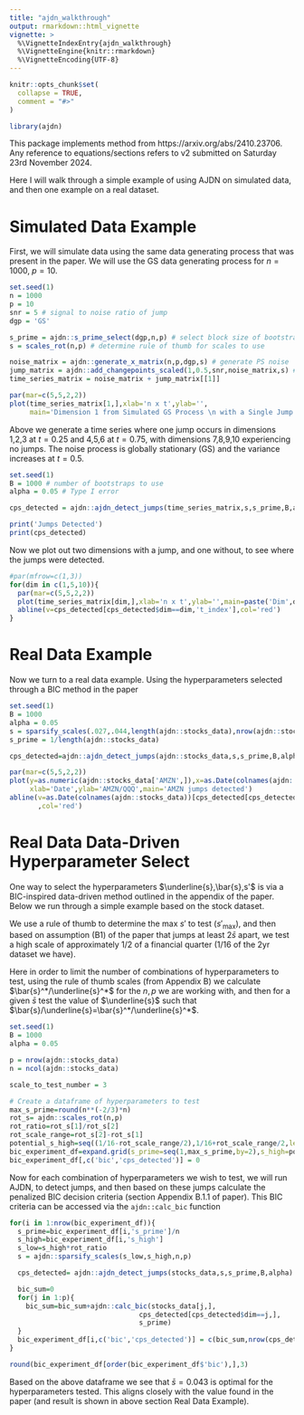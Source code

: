 ```yaml
---
title: "ajdn_walkthrough"
output: rmarkdown::html_vignette
vignette: >
  %\VignetteIndexEntry{ajdn_walkthrough}
  %\VignetteEngine{knitr::rmarkdown}
  %\VignetteEncoding{UTF-8}
---
```


```r
knitr::opts_chunk$set(
  collapse = TRUE,
  comment = "#>"
)
```

```r
library(ajdn)
```

This package implements method from https://arxiv.org/abs/2410.23706. Any reference to equations/sections refers to v2 submitted on Saturday 23rd November 2024.

Here I will walk through a simple example of using AJDN on simulated data, and then one example on a real dataset.

# Simulated Data Example


First, we will simulate data using the same data generating process that was present in the paper. We will use the GS data generating process for $n=1000,\;p=10$.

```r
set.seed(1)
n = 1000
p = 10
snr = 5 # signal to noise ratio of jump
dgp = 'GS'

s_prime = ajdn::s_prime_select(dgp,n,p) # select block size of bootstrap
s = scales_rot(n,p) # determine rule of thumb for scales to use

noise_matrix = ajdn::generate_x_matrix(n,p,dgp,s) # generate PS noise
jump_matrix = ajdn::add_changepoints_scaled(1,0.5,snr,noise_matrix,s) # generate matrix of jumps
time_series_matrix = noise_matrix + jump_matrix[[1]]

par(mar=c(5,5,2,2))
plot(time_series_matrix[1,],xlab='n x t',ylab='',
     main='Dimension 1 from Simulated GS Process \n with a Single Jump',type='l',cex.main=0.8)
```

Above we generate a time series where one jump occurs in dimensions 1,2,3 at $t=0.25$ and 4,5,6 at $t=0.75$, with dimensions 7,8,9,10 experiencing no jumps. The noise process is globally stationary (GS) and the variance increases at $t=0.5$.

```r
set.seed(1)
B = 1000 # number of bootstraps to use
alpha = 0.05 # Type I error

cps_detected = ajdn::ajdn_detect_jumps(time_series_matrix,s,s_prime,B,alpha)

print('Jumps Detected')
print(cps_detected)
```
Now we plot out two dimensions with a jump, and one without, to see where the jumps were detected.

```r
#par(mfrow=c(1,3))
for(dim in c(1,5,10)){
  par(mar=c(5,5,2,2))
  plot(time_series_matrix[dim,],xlab='n x t',ylab='',main=paste('Dim',dim),type='l')
  abline(v=cps_detected[cps_detected$dim==dim,'t_index'],col='red')
}
```

# Real Data Example

Now we turn to a real data example. Using the hyperparameters selected through a BIC method in the paper

```r
set.seed(1)
B = 1000
alpha = 0.05
s = sparsify_scales(.027,.044,length(ajdn::stocks_data),nrow(ajdn::stocks_data))
s_prime = 1/length(ajdn::stocks_data)

cps_detected=ajdn::ajdn_detect_jumps(ajdn::stocks_data,s,s_prime,B,alpha)

par(mar=c(5,5,2,2))
plot(y=as.numeric(ajdn::stocks_data['AMZN',]),x=as.Date(colnames(ajdn::stocks_data)),
     xlab='Date',ylab='AMZN/QQQ',main='AMZN jumps detected')
abline(v=as.Date(colnames(ajdn::stocks_data))[cps_detected[cps_detected$dim==which(rownames(stocks_data)=='AMZN'),'t_index']]
       ,col='red')
```
# Real Data Data-Driven Hyperparameter Select

One way to select the hyperparameters $\underline{s},\bar{s},s'$ is via a BIC-inspired data-driven method outlined in the appendix of the paper. Below we run through a simple example based on the stock dataset.

We use a rule of thumb to determine the max $s'$ to test ($s'_{\text{max}}$), and then based on assumption (B1) of the paper that jumps at least $2\bar{s}$ apart, we test a high scale of approximately 1/2 of a financial quarter (1/16 of the 2yr dataset we have).

Here in order to limit the number of combinations of hyperparameters to test, using the rule of thumb scales (from Appendix B) we calculate $\bar{s}^*/\underline{s}^*$ for the $n,p$ we are working with, and then for a given $\bar{s}$ test the value of $\underline{s}$ such that $\bar{s}/\underline{s}=\bar{s}^*/\underline{s}^*$.

```r
set.seed(1)
B = 1000
alpha = 0.05

p = nrow(ajdn::stocks_data)
n = ncol(ajdn::stocks_data)

scale_to_test_number = 3

# Create a dataframe of hyperparameters to test
max_s_prime=round(n**(-2/3)*n)
rot_s= ajdn::scales_rot(n,p)
rot_ratio=rot_s[1]/rot_s[2]
rot_scale_range=rot_s[2]-rot_s[1]
potential_s_high=seq((1/16-rot_scale_range/2),1/16+rot_scale_range/2,length.out=scale_to_test_number)
bic_experiment_df=expand.grid(s_prime=seq(1,max_s_prime,by=2),s_high=potential_s_high)
bic_experiment_df[,c('bic','cps_detected')] = 0
```

Now for each combination of hyperparameters we wish to test, we will run AJDN, to detect jumps, and then based on these jumps calculate the penalized BIC decision criteria (section Appendix B.1.1 of paper). This BIC criteria can be accessed via the `ajdn::calc_bic` function

```r
for(i in 1:nrow(bic_experiment_df)){
  s_prime=bic_experiment_df[i,'s_prime']/n
  s_high=bic_experiment_df[i,'s_high']
  s_low=s_high*rot_ratio
  s = ajdn::sparsify_scales(s_low,s_high,n,p)

  cps_detected= ajdn::ajdn_detect_jumps(stocks_data,s,s_prime,B,alpha)

  bic_sum=0
  for(j in 1:p){
    bic_sum=bic_sum+ajdn::calc_bic(stocks_data[j,],
                                cps_detected[cps_detected$dim==j,],
                                s_prime)
  }
  bic_experiment_df[i,c('bic','cps_detected')] = c(bic_sum,nrow(cps_detected))
}

round(bic_experiment_df[order(bic_experiment_df$'bic'),],3)
```

Based on the above dataframe we see that $\bar{s}=0.043$ is optimal for the hyperparameters tested. This aligns closely with the value found in the paper (and result is shown in above section Real Data Example).
